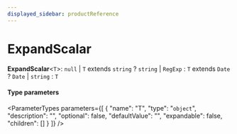 ```yaml
---
displayed_sidebar: productReference
---
```



# ExpandScalar

 **ExpandScalar**<`T`\>: ``null`` \| `T` extends `string` ? `string` \| `RegExp` : `T` extends `Date` ? `Date` \| `string` : `T`

#### Type parameters

<ParameterTypes parameters={[
  {
    "name": "T",
    "type": "`object`",
    "description": "",
    "optional": false,
    "defaultValue": "",
    "expandable": false,
    "children": []
  }
]} />
